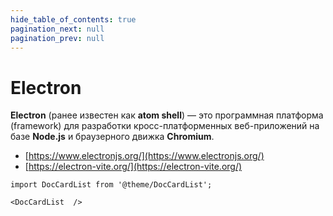 ```yaml
---
hide_table_of_contents: true
pagination_next: null
pagination_prev: null
---
```


# Electron

**Electron** (ранее известен как **atom shell**) — это программная платформа (framework) для разработки кросс-платформенных веб-приложений на базе **Node.js** и браузерного движка **Chromium**.

* [https://www.electronjs.org/](https://www.electronjs.org/)
* [https://electron-vite.org/](https://electron-vite.org/)

```mdx-code-block
import DocCardList from '@theme/DocCardList';

<DocCardList  />
```
